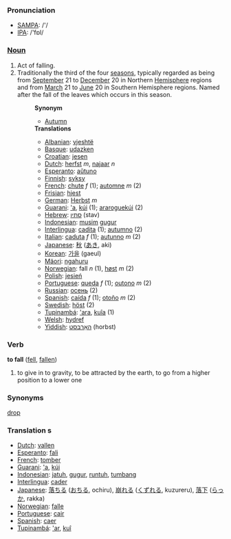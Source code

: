 === Pronunciation ===
*[[w:SAMPA|SAMPA]]: /'/
*[[w:IPA|IPA]]: /'fɒl/

===[[Noun]]===
# Act of falling.
# Traditionally the third of the four [[season]]s, typically regarded as being from [[September]] 21 to [[December]] 20 in Northern [[Hemisphere]] regions and from [[March]] 21 to [[June]] 20 in Southern Hemisphere regions. Named after the fall of the leaves which occurs in this season.
#:'''Synonym'''
#:*[[Autumn]]
#:'''Translations'''
#:*[[Albanian]]: [[vjeshtë]]
#:*[[Basque]]: [[udazken]]
#:*[[Croatian]]: [[jesen]]
#:*[[Dutch]]: [[herfst]] ''m'', [[najaar]] ''n''
#:*[[Esperanto]]: [[aŭtuno]]
#:*[[Finnish]]: [[syksy]]
#:*[[French]]: [[chute]] ''f'' (1); [[automne]] ''m'' (2)
#:*[[Frisian]]: [[hjest]]
#:*[[German]]: [[Herbst]] ''m''
#:*[[Guarani]]: [['a]], [[kúi]] (1); [[araroguekúi]] (2)
#:*[[Hebrew]]: [[סתיו]] (stav)
#:*[[Indonesian]]: [[musim]] [[gugur]]
#:*[[Interlingua]]: [[cadita]] (1); [[autumno]] (2)
#:*[[Italian]]: [[caduta]] ''f'' (1); [[autunno]] ''m'' (2)
#:*[[Japanese]]: [[秋]] ([[あき]], aki)
#:*[[Korean]]: [[가을]] (gaeul)
#:*[[Mäori]]: [[ngahuru]]
#:*[[Norwegian]]: fall ''n'' (1), [[høst]] ''m'' (2)
#:*[[Polish]]: [[jesień]]
#:*[[Portuguese]]: [[queda]] ''f'' (1); [[outono]] ''m'' (2)
#:*[[Russian]]: [[осень]] (2)
#:*[[Spanish]]: [[caída]] ''f'' (1); [[otoño]] ''m'' (2)
#:*[[Swedish]]: [[höst]] (2)
#:*[[Tupinambá]]: [['ara]], [[kuîa]] (1)
#:*[[Welsh]]: [[hydref]]
#:*[[Yiddish]]: [[האַרבּסט]] (horbst)

=== Verb ===

'''to fall''' ([[fell]], [[fallen]])

#to give in to gravity, to be attracted by the earth, to go from a higher position to a lower one

=== Synonyms ===
[[drop]]

=== Translation s===
*[[Dutch]]: [[vallen]]
*[[Esperanto]]: [[fali]]
*[[French]]: [[tomber]]
*[[Guarani]]: [['a]], [[kúi]]
*[[Indonesian]]: [[jatuh]], [[gugur]], [[runtuh]], [[tumbang]]
*[[Interlingua]]: [[cader]]
*[[Japanese]]: [[落ちる]] ([[おちる]], ochiru), [[崩れる]] ([[くずれる]], kuzureru), [[落下]] ([[らっか]], rakka)
*[[Norwegian]]: [[falle]]
*[[Portuguese]]: [[cair]]
*[[Spanish]]: [[caer]]
*[[Tupinambá]]: [['ar]], [[kuî]]